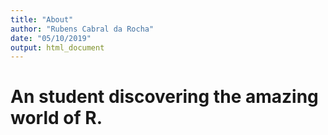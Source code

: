 ```yaml
---
title: "About"
author: "Rubens Cabral da Rocha"
date: "05/10/2019"
output: html_document
---
```


# An student discovering the amazing world of R.